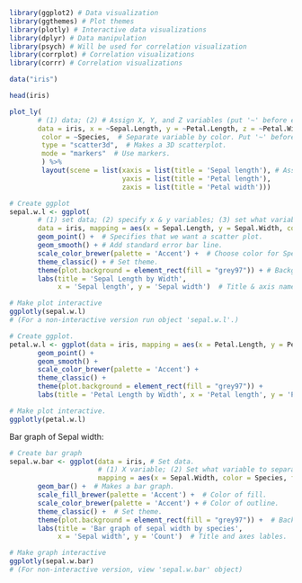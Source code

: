 ```r
library(ggplot2) # Data visualization
library(ggthemes) # Plot themes
library(plotly) # Interactive data visualizations
library(dplyr) # Data manipulation
library(psych) # Will be used for correlation visualization
library(corrplot) # Correlation visualizations
library(corrr) # Correlation visualizations
```

```r
data("iris")
```

```r
head(iris)
```

```r
plot_ly(
       # (1) data; (2) # Assign X, Y, and Z variables (put '~' before each variable).
       data = iris, x = ~Sepal.Length, y = ~Petal.Length, z = ~Petal.Width,
        color = ~Species,  # Separate variable by color. Put '~' before variable.
        type = "scatter3d",  # Makes a 3D scatterplot.
        mode = "markers"  # Use markers. 
        ) %>%  
        layout(scene = list(xaxis = list(title = 'Sepal length'), # Assign x, y, & z axes names. 
                            yaxis = list(title = 'Petal length'),
                            zaxis = list(title = 'Petal width')))
```


```r
# Create ggplot
sepal.w.l <- ggplot(
       # (1) set data; (2) specify x & y variables; (3) set what variable to separate by color. 
       data = iris, mapping = aes(x = Sepal.Length, y = Sepal.Width, color = Species)) +
       geom_point() +  # Specifies that we want a scatter plot. 
       geom_smooth() + # Add standard error bar line.
       scale_color_brewer(palette = 'Accent') +  # Choose color for Species levels.
       theme_classic() + # Set theme.
       theme(plot.background = element_rect(fill = "grey97")) + # Background color.
       labs(title = 'Sepal Length by Width', 
            x = 'Sepal length', y = 'Sepal width')  # Title & axis names. 

# Make plot interactive
ggplotly(sepal.w.l)  
# (For a non-interactive version run object 'sepal.w.l'.)
```

```r
# Create ggplot. 
petal.w.l <- ggplot(data = iris, mapping = aes(x = Petal.Length, y = Petal.Width, color = Species)) + 
       geom_point() +
       geom_smooth() +
       scale_color_brewer(palette = 'Accent') +
       theme_classic() +
       theme(plot.background = element_rect(fill = "grey97")) +
       labs(title = 'Petal Length by Width', x = 'Petal length', y = 'Petal width')

# Make plot interactive. 
ggplotly(petal.w.l)  
```

Bar graph of Sepal width:
```r
# Create bar graph
sepal.w.bar <- ggplot(data = iris, # Set data. 
                      # (1) X variable; (2) Set what variable to separate by color.
                      mapping = aes(x = Sepal.Width, color = Species, fill = Species)) +
       geom_bar() +  # Makes a bar graph.
       scale_fill_brewer(palette = 'Accent') +  # Color of fill.
       scale_color_brewer(palette = 'Accent') + # Color of outline.
       theme_classic() +  # Set theme.
       theme(plot.background = element_rect(fill = "grey97")) +  # Background color.
       labs(title = 'Bar graph of sepal width by species',
            x = 'Sepal width', y = 'Count')  # Title and axes lables. 

# Make graph interactive
ggplotly(sepal.w.bar) 
# (For non-interactive version, view 'sepal.w.bar' object)
```















